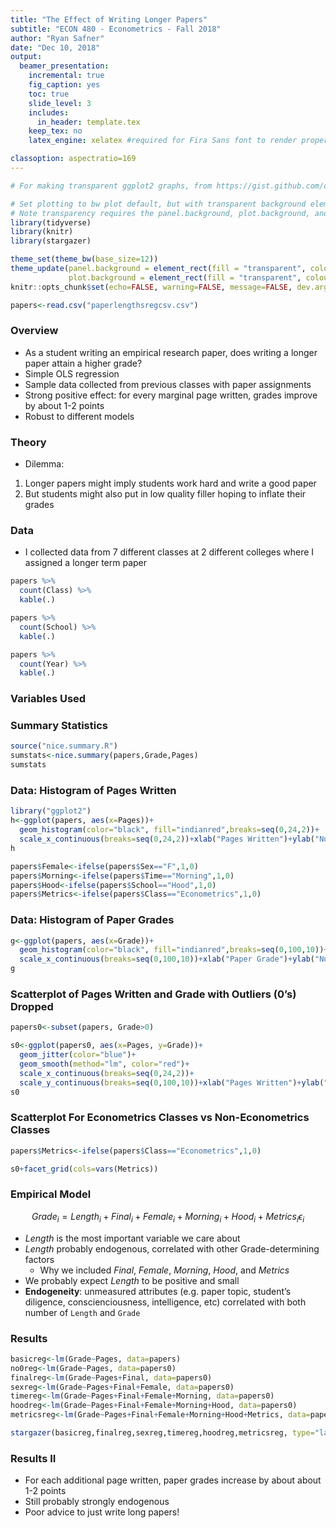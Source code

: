 ```yaml
---
title: "The Effect of Writing Longer Papers"
subtitle: "ECON 480 - Econometrics - Fall 2018"
author: "Ryan Safner"
date: "Dec 10, 2018"
output: 
  beamer_presentation:
    incremental: true 
    fig_caption: yes
    toc: true 
    slide_level: 3
    includes:
      in_header: template.tex
    keep_tex: no 
    latex_engine: xelatex #required for Fira Sans font to render properly 

classoption: aspectratio=169
---
```


```r
# For making transparent ggplot2 graphs, from https://gist.github.com/cboettig/5600558 

# Set plotting to bw plot default, but with transparent background elements.  
# Note transparency requires the panel.background, plot.background, and device background all be set!
library(tidyverse)
library(knitr)
library(stargazer)

theme_set(theme_bw(base_size=12))
theme_update(panel.background = element_rect(fill = "transparent", colour = NA),
             plot.background = element_rect(fill = "transparent", colour = NA))
knitr::opts_chunk$set(echo=FALSE, warning=FALSE, message=FALSE, dev.args=list(bg="transparent"))
```

```r
papers<-read.csv("paperlengthsregcsv.csv")
```

### Overview 

- As a student writing an empirical research paper, does writing a longer paper attain a higher grade?
- Simple OLS regression
- Sample data collected from previous classes with paper assignments 
- Strong positive effect: for every marginal page written, grades improve by about 1-2 points 
- Robust to different models 

### Theory

- Dilemma:
1. Longer papers might imply students work hard and write a good paper 
2. But students might also put in low quality filler hoping to inflate their grades 

### Data

- I collected data from 7 different classes at 2 different colleges where I assigned a longer term paper 

\columnsbegin

\column{0.33\textwidth}

```r
papers %>% 
  count(Class) %>%
  kable(.)
```

\column{0.33\textwidth}

```r
papers %>% 
  count(School) %>%
  kable(.)
```

\column{0.33\textwidth}

```r
papers %>% 
  count(Year) %>%
  kable(.)
```

\columnsend

### Variables Used 

\begin{table}
  \begin{tabular}{ll}
  Variable & Description \\ \toprule
  Grade & Grade on paper assignment (0-100)\\ \midrule
  Pages & Number of pages written\\ 
  Female & $=1$ if student is female, $=0$ if male\\
  Morning & $=1$ if class met in morning, $=0$ if afternoon\\
  Hood & $=1$ if class taught at Hood, $=0$ if other school\\
  Metrics & $=1$ if class was Econometrics, $=0$ if other class\\ \bottomrule 
  \end{tabular} 
\end{table}

### Summary Statistics

```r
source("nice.summary.R")
sumstats<-nice.summary(papers,Grade,Pages)
sumstats
```

### Data: Histogram of Pages Written

```r
library("ggplot2")
h<-ggplot(papers, aes(x=Pages))+
  geom_histogram(color="black", fill="indianred",breaks=seq(0,24,2))+
  scale_x_continuous(breaks=seq(0,24,2))+xlab("Pages Written")+ylab("Number of Students")+theme_light()
h
```

```r
papers$Female<-ifelse(papers$Sex=="F",1,0)
papers$Morning<-ifelse(papers$Time=="Morning",1,0)
papers$Hood<-ifelse(papers$School=="Hood",1,0)
papers$Metrics<-ifelse(papers$Class=="Econometrics",1,0)
```

### Data: Histogram of Paper Grades

```r
g<-ggplot(papers, aes(x=Grade))+
  geom_histogram(color="black", fill="indianred",breaks=seq(0,100,10))+
  scale_x_continuous(breaks=seq(0,100,10))+xlab("Paper Grade")+ylab("Number of Students")+theme_light()
g
```

### Scatterplot of Pages Written and Grade with Outliers (0's) Dropped

```r

papers0<-subset(papers, Grade>0)

s0<-ggplot(papers0, aes(x=Pages, y=Grade))+
  geom_jitter(color="blue")+
  geom_smooth(method="lm", color="red")+
  scale_x_continuous(breaks=seq(0,24,2))+
  scale_y_continuous(breaks=seq(0,100,10))+xlab("Pages Written")+ylab("Paper Grades")+theme_light()
s0
```

### Scatterplot For Econometrics Classes vs Non-Econometrics Classes

```r
papers$Metrics<-ifelse(papers$Class=="Econometrics",1,0)

s0+facet_grid(cols=vars(Metrics))
```

### Empirical Model

$$Grade_i=Length_i+Final_i+Female_i+Morning_i+Hood_i+Metrics_i\epsilon_i$$

- $Length$ is the most important variable we care about
- $Length$ probably endogenous, correlated with other Grade-determining factors
    - Why we included $Final$, $Female$, $Morning$, $Hood$, and $Metrics$
- We probably expect $Length$ to be positive and small 
- **Endogeneity**: unmeasured attributes (e.g. paper topic, student's diligence, conscienciousness, intelligence, etc) correlated with both number of `Length` and `Grade`

### Results

```r
basicreg<-lm(Grade~Pages, data=papers)
no0reg<-lm(Grade~Pages, data=papers0)
finalreg<-lm(Grade~Pages+Final, data=papers0)
sexreg<-lm(Grade~Pages+Final+Female, data=papers0)
timereg<-lm(Grade~Pages+Final+Female+Morning, data=papers0)
hoodreg<-lm(Grade~Pages+Final+Female+Morning+Hood, data=papers0)
metricsreg<-lm(Grade~Pages+Final+Female+Morning+Hood+Metrics, data=papers0)

stargazer(basicreg,finalreg,sexreg,timereg,hoodreg,metricsreg, type="latex", header=FALSE, float=FALSE, column.labels = c("All", "No 0s", "No 0s", "No 0s", "No 0s", "No 0s", "No 0s"), font.size = "tiny", column.sep.width = "-1pt", omit.stat=c("F", "rsq"), dep.var.caption = "")
```

### Results II

- For each additional page written, paper grades increase by about about 1-2 points 
- Still probably strongly endogenous 
- Poor advice to just write long papers! 
